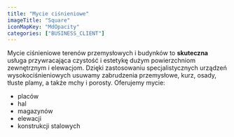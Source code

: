 ```yaml
---
title: "Mycie ciśnieniowe"
imageTitle: "Square"
iconMapKey: "MdOpacity"
categories: ["BUSINESS_CLIENT"]
---
```


Mycie ciśnieniowe terenów przemysłowych i&nbsp;budynków to **skuteczna** usługa przywracająca czystość i&nbsp;estetykę dużym powierzchniom zewnętrznym i&nbsp;elewacjom. Dzięki zastosowaniu specjalistycznych urządzeń wysokociśnieniowych usuwamy zabrudzenia przemysłowe, kurz, osady, tłuste plamy, a&nbsp;także mchy i&nbsp;porosty.
Oferujemy mycie:

- placów
- hal
- magazynów
- elewacji
- konstrukcji stalowych
